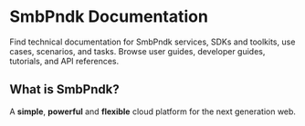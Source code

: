 # SmbPndk Documentation
 
Find technical documentation for SmbPndk services, SDKs and toolkits, use cases, scenarios, and tasks. Browse user guides, developer guides, tutorials, and API references.

## What is SmbPndk?

A **simple**, **powerful** and **flexible** cloud platform for the next generation web.
